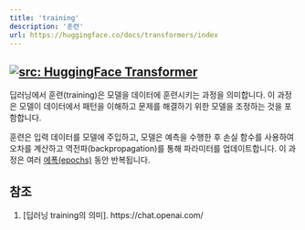 ```yaml
---
title: 'training'
description: '훈련'
url: https://huggingface.co/docs/transformers/index
---
```

<a href="https://huggingface.co/docs/transformers/index" target="_blank"><img   loading="lazy" alt="src: HuggingFace Transformer" src="https://img.shields.io/badge/문서-Huggingface_Transformer-blue" ></a>
---
딥러닝에서 훈련(training)은 모델을 데이터에 훈련시키는 과정을 의미합니다. 이 과정은 모델이 데이터에서 패턴을 이해하고 문제를 해결하기 위한 모델을 조정하는 것을 포함합니다.

훈련은 입력 데이터를 모델에 주입하고, 모델은 예측을 수행한 후 손실 함수를 사용하여 오차를 계산하고 역전파(backpropagation)를 통해 파라미터를 업데이트합니다. 이 과정은 여러 [에폭(epochs)](./epoch.qmd) 동안 반복됩니다.

## 참조

1. [딥러닝 training의 의미]. https://chat.openai.com/


